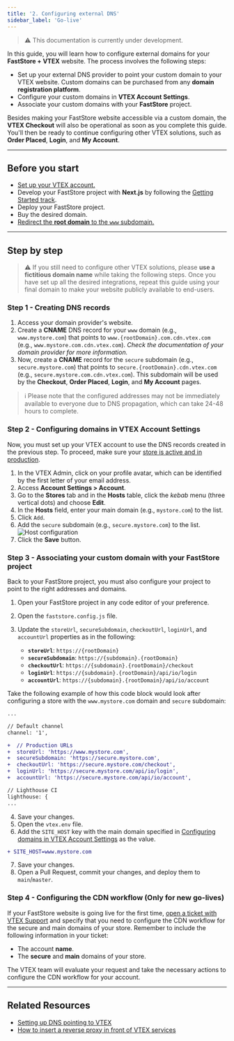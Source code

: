 ```yaml
---
title: '2. Configuring external DNS'
sidebar_label: 'Go-live'
---
```


>⚠️ This documentation is currently under development.

In this guide, you will learn how to configure external domains for your **FastStore + VTEX** website. The process involves the following steps:

 - Set up your external DNS provider to point your custom domain to your VTEX website. Custom domains can be purchased from any **domain registration platform**.
 - Configure your custom domains in **VTEX Account Settings**.
 - Associate your custom domains with your **FastStore** project.

Besides making your FastStore website accessible via a custom domain, the **VTEX Checkout** will also be operational as soon as you complete this guide. You'll then be ready to continue configuring other VTEX solutions, such as **Order Placed**, **Login**, and **My Account**.

---

## Before you start

- [Set up your VTEX account.](/docs/go-live/1-setting-up-vtex-account-for-faststore)
- Develop your FastStore project with **Next.js** by following the [Getting Started track](/docs/getting-started-overview).
- Deploy your FastStore project.
- Buy the desired domain.
- [Redirect the **root domain** to the `www` subdomain.](https://help.vtex.com/en/tutorial/configuring-access-without-www--tutorials_4278#root-domain-redirect-without-www)

---

## Step by step

>⚠️ If you still need to configure other VTEX solutions, please **use a fictitious domain name** while taking the following steps. Once you have set up all the desired integrations, repeat this guide using your final domain to make your website publicly available to end-users.


### Step 1 - Creating DNS records

1. Access your domain provider's website.
2. Create a **CNAME** DNS record for your `www` domain (e.g., `www.mystore.com`) that points to `www.{rootDomain}.com.cdn.vtex.com` (e.g., `www.mystore.com.cdn.vtex.com`). _Check the documentation of your domain provider for more information._
3. Now, create a **CNAME** record for the `secure` subdomain (e.g., `secure.mystore.com`) that points to `secure.{rootDomain}.cdn.vtex.com` (e.g., `secure.mystore.com.cdn.vtex.com`). This subdomain will be used by the **Checkout**, **Order Placed**, **Login**, and **My Account** pages.

>ℹ️ Please note that the configured addresses may not be immediately available to everyone due to DNS propagation, which can take 24-48 hours to complete.


### Step 2 - Configuring domains in VTEX Account Settings

Now, you must set up your VTEX account to use the DNS records created in the previous step. To proceed, make sure your [store is active and in production](https://help.vtex.com/en/tracks/go-live-your-store--4Ns5FxIiksmjsdX2yOTduM/7wFsbWgN4rnZsbjhv8IItX#putting-your-account-into-production).

1. In the VTEX Admin, click on your profile avatar, which can be identified by the first letter of your email address.
2. Access **Account Settings > Account**.
3. Go to the **Stores** tab and in the **Hosts** table, click the *kebab* menu (three vertical dots) and choose **Edit**.
4. In the **Hosts** field, enter your main domain (e.g., `mystore.com`) to the list.
5. Click `Add`.
6. Add the `secure` subdomain (e.g., `secure.mystore.com`) to the list.
   ![Host configuration](https://vtexhelp.vtexassets.com/assets/docs/src/hostsConfig___cad00ec89023cd77c34f77898cda1b3e.png)
7. Click the **Save** button.

### Step 3 - Associating your custom domain with your FastStore project

Back to your FastStore project, you must also configure your project to point to the right addresses and domains.

1. Open your FastStore project in any code editor of your preference.
2. Open the `faststore.config.js` file.
3. Update the `storeUrl`, `secureSubdomain`, `checkoutUrl`, `loginUrl`, and `accountUrl` properties as in the following:

   - **`storeUrl`**: `https://{rootDomain}`
   - **`secureSubdomain`**: `https://{subdomain}.{rootDomain}`
   - **`checkoutUrl`**: `https://{subdomain}.{rootDomain}/checkout`
   - **`loginUrl`**: `https://{subdomain}.{rootDomain}/api/io/login`
   - **`accountUrl`**: `https://{subdomain}.{rootDomain}/api/io/account`

Take the following example of how this code block would look after configuring a store with the `www.mystore.com` domain and `secure` subdomain:

```diff filename="/faststore.config.js"
...

// Default channel
channel: '1',

+  // Production URLs
+  storeUrl: 'https://www.mystore.com',
+  secureSubdomain: 'https://secure.mystore.com',
+  checkoutUrl: 'https://secure.mystore.com/checkout',
+  loginUrl: 'https://secure.mystore.com/api/io/login',
+  accountUrl: 'https://secure.mystore.com/api/io/account',

// Lighthouse CI
lighthouse: {
...
```
4. Save your changes.
5. Open the `vtex.env` file.
6. Add the `SITE_HOST` key with the main domain specified in [Configuring domains in VTEX Account Settings](/docs/go-live/2-configuring-external-dns#step-2---configuring-domains-in-vtex-account-management) as the value.

```diff filename="/vtex.env"
+ SITE_HOST=www.mystore.com
```

7. Save your changes.
8. Open a Pull Request, commit your changes, and deploy them to `main`/`master`.

### Step 4 - Configuring the CDN workflow (Only for new go-lives)

If your FastStore website is going live for the first time, [open a ticket with VTEX Support](https://help.vtex.com/en/support) and specify that you need to configure the CDN workflow for the secure and main domains of your store. Remember to include the following information in your ticket:

- The account **name**.
- The **secure** and **main** domains of your store.

The VTEX team will evaluate your request and take the necessary actions to configure the CDN workflow for your account.

---

## Related Resources

- [Setting up DNS pointing to VTEX](https://help.vtex.com/tracks/go-live-your-store--4Ns5FxIiksmjsdX2yOTduM/12bQlMbJ68Ot0LIaO6Btkj#setting-up-dns-pointing)
- [How to insert a reverse proxy in front of VTEX services](https://help.vtex.com/en/tutorial/how-to-insert-a-reverse-proxy-in-front-of-vtex-services)
